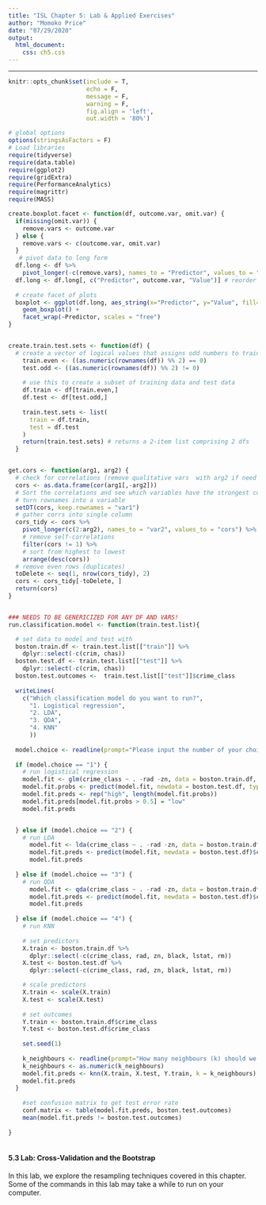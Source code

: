 ```yaml
---
title: "ISL Chapter 5: Lab & Applied Exercises"
author: "Momoko Price"
date: "07/29/2020"
output: 
  html_document:
    css: ch5.css
---
```


***
```r
knitr::opts_chunk$set(include = T,
                      echo = F, 
                      message = F, 
                      warning = F,
                      fig.align = 'left',
                      out.width = '80%')

# global options
options(stringsAsFactors = F)
# Load libraries
require(tidyverse)
require(data.table)
require(ggplot2)
require(gridExtra)
require(PerformanceAnalytics)
require(magrittr)
require(MASS)
```

```r

create.boxplot.facet <- function(df, outcome.var, omit.var) {
  if(missing(omit.var)) {
    remove.vars <- outcome.var
  } else {
    remove.vars <- c(outcome.var, omit.var)
  }
   # pivot data to long form
  df.long <- df %>%
    pivot_longer(-c(remove.vars), names_to = "Predictor", values_to = "Value")
  df.long <- df.long[, c("Predictor", outcome.var, "Value")] # reorder columns
  
  # create facet of plots
  boxplot <- ggplot(df.long, aes_string(x="Predictor", y="Value", fill=outcome.var)) +
    geom_boxplot() +
    facet_wrap(~Predictor, scales = "free") 
}


create.train.test.sets <- function(df) {
  # create a vector of logical values that assigns odd numbers to training and even numbers to test
    train.even <- ((as.numeric(rownames(df)) %% 2) == 0)
    test.odd <- ((as.numeric(rownames(df)) %% 2) != 0)
  
    # use this to create a subset of training data and test data
    df.train <- df[train.even,]
    df.test <- df[test.odd,]
  
    train.test.sets <- list(
      train = df.train,
      test = df.test
    )
    return(train.test.sets) # returns a 2-item list comprising 2 dfs
  }


get.cors <- function(arg1, arg2) {
  # check for correlations (remove qualitative vars  with arg2 if need be)
  cors <- as.data.frame(cor(arg1[,-arg2]))
  # Sort the correlations and see which variables have the strongest correlations: 
  # turn rownames into a variable
  setDT(cors, keep.rownames = "var1")
  # gather corrs into single column
  cors_tidy <- cors %>% 
    pivot_longer(c(2:arg2), names_to = "var2", values_to = "cors") %>% 
    # remove self-correlations
    filter(cors != 1) %>%
    # sort from highest to lowest
    arrange(desc(cors))
  # remove even rows (duplicates)
  toDelete <- seq(1, nrow(cors_tidy), 2)
  cors <- cors_tidy[-toDelete, ]
  return(cors)
}


### NEEDS TO BE GENERICIZED FOR ANY DF AND VARS!
run.classification.model <- function(train.test.list){

  # set data to model and test with
  boston.train.df <- train.test.list[["train"]] %>%
    dplyr::select(-c(crim, chas))
  boston.test.df <- train.test.list[["test"]] %>%
    dplyr::select(-c(crim, chas))
  boston.test.outcomes <-  train.test.list[["test"]]$crime_class
  
  writeLines(
    c("Which classification model do you want to run?",
      "1. Logistical regression",
      "2. LDA",
      "3. QDA",
      "4. KNN"
      ))
  
  model.choice <- readline(prompt="Please input the number of your choice: \\n")
  
  if (model.choice == "1") {
    # run logistical regression
    model.fit <- glm(crime_class ~ . -rad -zn, data = boston.train.df, family=binomial)
    model.fit.probs <- predict(model.fit, newdata = boston.test.df, type ="response")
    model.fit.preds <- rep("high", length(model.fit.probs))
    model.fit.preds[model.fit.probs > 0.5] = "low"
    model.fit.preds


  } else if (model.choice == "2") {
    # run LDA
      model.fit <- lda(crime_class ~ . -rad -zn, data = boston.train.df)
      model.fit.preds <- predict(model.fit, newdata = boston.test.df)$class
      model.fit.preds
      
  } else if (model.choice == "3") {
    # run QDA
      model.fit <- qda(crime_class ~ . -rad -zn, data = boston.train.df)
      model.fit.preds <- predict(model.fit, newdata = boston.test.df)$class
      model.fit.preds
      
  } else if (model.choice == "4") {
    # run KNN
    
    # set predictors
    X.train <- boston.train.df %>%
      dplyr::select(-c(crime_class, rad, zn, black, lstat, rm))
    X.test <- boston.test.df %>%
      dplyr::select(-c(crime_class, rad, zn, black, lstat, rm))

    # scale predictors
    X.train <- scale(X.train)
    X.test <- scale(X.test)
    
    # set outcomes
    Y.train <- boston.train.df$crime_class
    Y.test <- boston.test.df$crime_class
  
    set.seed(1)
    
    k_neighbours <- readline(prompt="How many neighbours (k) should we use? \\n")
    k_neighbours <- as.numeric(k_neighbours)
    model.fit.preds <- knn(X.train, X.test, Y.train, k = k_neighbours)
    model.fit.preds
  }
  
    #set confusion matrix to get test error rate
    conf.matrix <- table(model.fit.preds, boston.test.outcomes)
    mean(model.fit.preds != boston.test.outcomes)
  
}
 
```

#### 5.3 Lab: Cross-Validation and the Bootstrap

In this lab, we explore the resampling techniques covered in this chapter. Some of the commands in this lab may take a while to run on your computer.